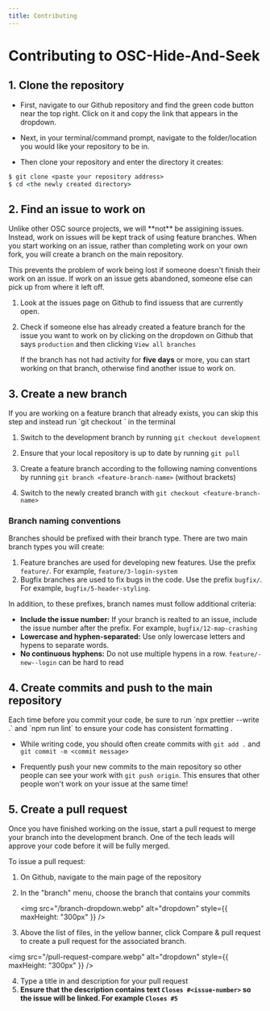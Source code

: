 ```yaml
---
title: Contributing
---
```



# Contributing to OSC-Hide-And-Seek

## 1. Clone the repository

- First, navigate to our Github repository and find the green code button near
  the top right. Click on it and copy the link that appears in the dropdown.

- Next, in your terminal/command prompt, navigate to the folder/location you
  would like your repository to be in.

- Then clone your repository and enter the directory it creates:

```cmd
$ git clone <paste your repository address>
$ cd <the newly created directory>
```

## 2. Find an issue to work on

<Callout type="info">
Unlike other OSC source projects, we will **not** be assigining issues. Instead,
work on issues will be kept track of using feature branches. When you start
working on an issue, rather than completing work on your own fork, you will
create a branch on the main repository.

This prevents the problem of work being lost if someone doesn't finish their
work on an issue. If work on an issue gets abandoned, someone else can pick up
from where it left off.

</Callout>

1. Look at the issues page on Github to find issuess that are currently open.

2. Check if someone else has already created a feature branch for the issue you
   want to work on by clicking on the dropdown on Github that says `production`
   and then clicking `View all branches`

   If the branch has not had activity for **five days** or more, you can start
   working on that branch, otherwise find another issue to work on.

## 3. Create a new branch

<Callout type="info">
  If you are working on a feature branch that already exists, you can skip this
  step and instead run `git checkout <feature-branch-name>` in the terminal
</Callout>

1. Switch to the development branch by running `git checkout development`

2. Ensure that your local repository is up to date by running `git pull`

3. Create a feature branch according to the following naming conventions by
   running `git branch <feature-branch-name>` (without brackets)

4. Switch to the newly created branch with `git checkout <feature-branch-name>`

### Branch naming conventions

Branches should be prefixed with their branch type. There are two main branch
types you will create:

1. Feature branches are used for developing new features. Use the prefix
   `feature/`. For example, `feature/3-login-system`
2. Bugfix branches are used to fix bugs in the code. Use the prefix `bugfix/`.
   For example, `bugfix/5-header-styling`.

In addition, to these prefixes, branch names must follow additional criteria:

- **Include the issue number:** If your branch is realted to an issue, include
  the issue number after the prefix. For example, `bugfix/12-map-crashing`
- **Lowercase and hyphen-separated:** Use only lowercase letters and hypens to
  separate words.
- **No continuous hyphens:** Do not use multiple hypens in a row.
  `feature/-new--login` can be hard to read

## 4. Create commits and push to the main repository

<Callout type="info">
  Each time before you commit your code, be sure to run `npx prettier --write .`
  and `npm run lint` to ensure your code has consistent formatting .
</Callout>

- While writing code, you should often create commits with `git add .` and
  `git commit -m <commit message>`

- Frequently push your new commits to the main repository so other people can
  see your work with `git push origin`. This ensures that other people won't
  work on your issue at the same time!

## 5. Create a pull request

Once you have finished working on the issue, start a pull request to merge your
branch into the development branch. One of the tech leads will approve your code
before it will be fully merged.

To issue a pull request:

1. On Github, navigate to the main page of the repository
2. In the "branch" menu, choose the branch that contains your commits

   <img
     src="/branch-dropdown.webp"
     alt="dropdown"
     style={{ maxHeight: "300px" }}
   />

3. Above the list of files, in the yellow banner, click Compare & pull request
   to create a pull request for the associated branch.

<img
  src="/pull-request-compare.webp"
  alt="dropdown"
  style={{ maxHeight: "300px" }}
/>

4. Type a title in and description for your pull request
5. **Ensure that the description contains text `Closes #<issue-number>` so the
   issue will be linked. For example `Closes #5`**
